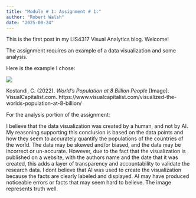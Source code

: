 ```yaml
---
title: "Module # 1: Assignment # 1:"
author: "Robert Walsh"
date: "2025-08-24"
---
```


This is the first post in my LIS4317 Visual Analytics blog. Welcome!

The assignment requires an example of a data visualization and some analysis.

Here is the example I chose:

![](worldPopulation750.jpg)

Kostandi, C. (2022). *World’s Population at 8 Billion People* \[Image\]. VisualCapitalist.com. https://www.visualcapitalist.com/visualized-the-worlds-population-at-8-billion/

For the analysis portion of the assignment:

I believe that the data visualization was created by a human, and not by AI.
My reasoning supporting this conclusion is based on the data points and how they seem to accurately
quantify the populations of the countries of the world. The data may be skewed and/or biased, and
the data may be incorrect or un-accurate. However, due to the fact that the visualization
is published on a website, with the authors name and the date that it was created, this adds a 
layer of transparency and accountability to validate the research data. I dont believe that AI
was used to create the visualization because the facts are clearly labeled and displayed. AI may have
produced noticeable errors or facts that may seem hard to believe. The image represents truth well.